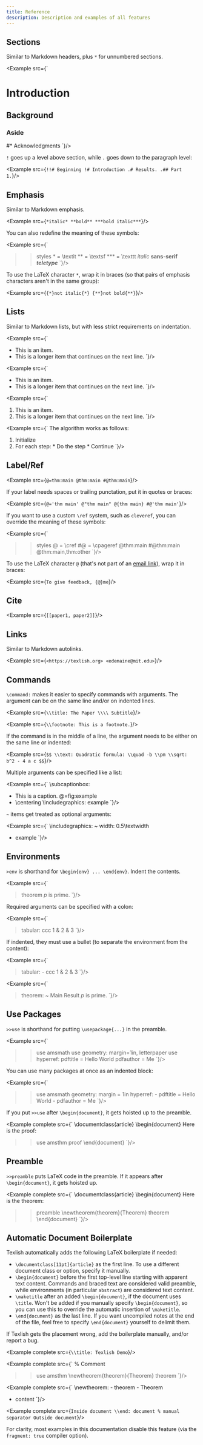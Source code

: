 ```yaml
---
title: Reference
description: Description and examples of all features
---
```


## Sections

Similar to Markdown headers, plus `*` for unnumbered sections.

<Example src={`
  # Introduction
  ## Background
  ### Aside
  #* Acknowledgments
`}/>

`!` goes up a level above section, while `.` goes down to the paragraph level:

<Example src={`
  !!# Beginning
  !# Introduction
  .# Results.
  .## Part 1.
`}/>

## Emphasis

Similar to Markdown emphasis.

<Example src={`
  *italic*
  **bold**
  ***bold italic***
`}/>

You can also redefine the meaning of these symbols:

<Example src={`
  >>styles
    * = \\textit
    ** = \\textsf
    *** = \\texttt
  *italic*
  **sans-serif**
  ***teletype***
`}/>

To use the LaTeX character `*`, wrap it in braces
(so that pairs of emphasis characters aren't in the same group):

<Example src={`
  {*}not italic{*}
  {**}not bold{**}
`}/>

## Lists

Similar to Markdown lists, but with less strict requirements on indentation.

<Example src={`
  - This is an item.
  - This is a longer item that
    continues on the next line.
`}/>

<Example src={`
  * This is an item.
  * This is a longer item that
    continues on the next line.
`}/>

<Example src={`
  1. This is an item.
  2. This is a longer item that
    continues on the next line.
`}/>

<Example src={`
  The algorithm works as follows:
  1. Initialize
  2. For each step:
    * Do the step
    * Continue
`}/>

## Label/Ref

<Example src={`
  @=thm:main
  @thm:main
  #@thm:main
`}/>

If your label needs spaces or trailing punctation, put it in quotes or braces:

<Example src={`
  @='thm main'
  @"thm main"
  @{thm main}
  #@'thm main'
`}/>

If you want to use a custom `\ref` system, such as `cleveref`, you can
override the meaning of these symbols:

<Example src={`
  >>styles
    @ = \\cref
    #@ = \\cpageref
  @thm:main
  #@thm:main
  @thm:main,thm:other
`}/>

To use the LaTeX character `@` (that's not part of an [email link](#links)),
wrap it in braces:

<Example src={`
  To give feedback, {@}me
`}/>

## Cite

<Example src={`
  [[paper1, paper2]]
`}/>

## Links

Similar to Markdown autolinks.

<Example src={`
  <https://texlish.org>
  <edemaine@mit.edu>
`}/>

## Commands

`\command:` makes it easier to specify commands with arguments.
The argument can be on the same line and/or on indented lines.

<Example src={`
  \\title: The Paper \\\\
    Subtitle
`}/>

<Example src={`
  \\footnote:
    This is a footnote.
`}/>

If the command is in the middle of a line, the argument needs to be
either on the same line or indented:

<Example src={`
  $$
    \\text: Quadratic formula:
    \\quad
    -b \\pm \\sqrt:
      b^2 - 4 a c
  $$
`}/>

Multiple arguments can be specified like a list:

<Example src={`
  \\subcaptionbox:
  - This is a caption.
    @=fig:example
  - \\centering
    \\includegraphics: example
`}/>

`~` items get treated as optional arguments:

<Example src={`
  \\includegraphics:
  ~ width: 0.5\\textwidth
  - example
`}/>

## Environments

`>env` is shorthand for `\begin{env} ... \end{env}`.
Indent the contents.

<Example src={`
  > theorem
    $p$ is prime.
`}/>

Required arguments can be specified with a colon:

<Example src={`
  > tabular: ccc
    1 & 2 & 3
`}/>

If indented, they must use a bullet (to separate the environment
from the content):

<Example src={`
  > tabular:
    - ccc
    1 & 2 & 3
`}/>

<Example src={`
  > theorem:
    ~ Main Result
    $p$ is prime.
`}/>

## Use Packages

`>>use` is shorthand for putting `\usepackage{...}` in the preamble.

<Example src={`
  >>use amsmath
  >>use geometry: margin=1in, letterpaper
  >>use hyperref:
    pdftitle = Hello World
    pdfauthor = Me
`}/>

You can use many packages at once as an indented block:

<Example src={`
  >>use
    amsmath
    geometry: margin = 1in
    hyperref:
      - pdftitle = Hello World
      - pdfauthor = Me
`}/>

If you put `>>use` after `\begin{document}`, it gets hoisted up to the preamble.

<Example complete src={`
  \\documentclass{article}
  \\begin{document}
  Here is the proof:
  >>use amsthm
  > proof
  \\end{document}
`}/>

## Preamble

`>>preamble` puts LaTeX code in the preamble.
If it appears after `\begin{document}`, it gets hoisted up.

<Example complete src={`
  \\documentclass{article}
  \\begin{document}
  Here is the theorem:
  >>preamble \\newtheorem{theorem}{Theorem}
  >theorem
  \\end{document}
`}/>

## Automatic Document Boilerplate

Texlish automatically adds the following LaTeX boilerplate if needed:

* `\documentclass[11pt]{article}` as the first line.
  To use a different document class or option, specify it manually.
* `\begin{document}` before the first top-level line
  starting with apparent text content.
  Commands and braced text are considered valid preamble,
  while environments (in particular `abstract`) are considered text content.
* `\maketitle` after an added `\begin{document}`, if the document uses `\title`.
  Won't be added if you manually specify `\begin{document}`,
  so you can use this to override the automatic insertion of `\maketitle`.
* `\end{document}` as the last line.
  If you want uncompiled notes at the end of the file,
  feel free to specify `\end{document}` yourself to delimit them.

If Texlish gets the placement wrong, add the boilerplate manually,
and/or report a bug.

<Example complete src={`
  \\title: Texlish Demo
`}/>

<Example complete src={`
  % Comment
  >>use amsthm
  \\newtheorem{theorem}{Theorem}
  > theorem
`}/>

<Example complete src={`
  \\newtheorem:
    - theorem
    - Theorem
  - content
`}/>

<Example complete src={`
  Inside document
  \\end: document % manual separator
  Outside document
`}/>

For clarity, most examples in this documentation disable this feature
(via the `fragment: true` compiler option).
